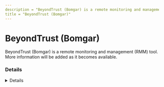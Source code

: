 ```yaml
---
description = "BeyondTrust (Bomgar) is a remote monitoring and management (RMM) tool. More information will be added as it becomes available."
title = "BeyondTrust (Bomgar)"
---
```




# BeyondTrust (Bomgar)

BeyondTrust (Bomgar) is a remote monitoring and management (RMM) tool. More information will be added as it becomes available.

### Details
<Details author={""}
         category={""}
         created={""}
         website={""}
         lastModified={"2-7-2024"}
         privileges={""}
         free={ false }
         verification={ false }
/>

#### Installation Paths
<Card code={ ["bomgar-scc-*.exe", "bomgar-scc.exe", "bomgar-pac-*.exe", "bomgar-pac.exe", "bomgar-rdp.exe"] }/>





### Forensic Artifacts




#### Network Artifacts
<EuiSpacer size="xl"/>
<NetworkArtifactsTable data={ [{"Description": "Known remote domains", "Domains": ["*.beyondtrustcloud.com", "*.bomgarcloud.com", "bomgarcloud.com"], "Ports": []}] }/>




### Detections
- Detects potential network activity of BeyondTrust (Bomgar) RMM tool
  - [Sigma Rule](https://github.com/magicsword-io/LOLRMM/blob/main/detections/sigma/beyondtrust__bomgar__network_sigma.yml)
- Detects potential processes activity of BeyondTrust (Bomgar) RMM tool
  - [Sigma Rule](https://github.com/magicsword-io/LOLRMM/blob/main/detections/sigma/beyondtrust__bomgar__processes_sigma.yml)

### References
- [https://www.beyondtrust.com/docs/remote-support/getting-started/deployment/cloud/network.htm](https://www.beyondtrust.com/docs/remote-support/getting-started/deployment/cloud/network.htm)

